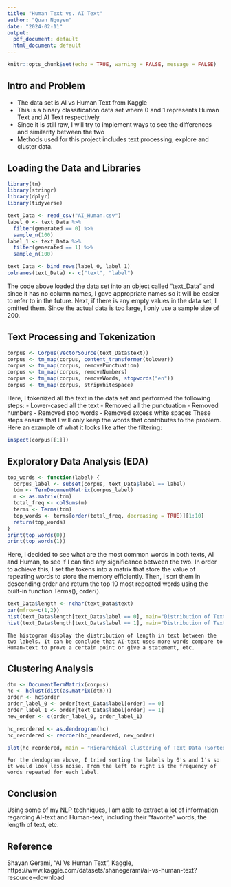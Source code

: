 ---
title: "Human Text vs. AI Text"
author: "Quan Nguyen"
date: "2024-02-11"
output:
  pdf_document: default
  html_document: default
---

```{r setup, include=FALSE}
knitr::opts_chunk$set(echo = TRUE, warning = FALSE, message = FALSE)
```


## Intro and Problem
- The data set is AI vs Human Text from Kaggle
- This is a binary classification data set where 0 and 1 represents Human Text and AI Text respectively
- Since it is still raw, I will try to implement ways to see the differences and similarity between the two
- Methods used for this project includes text processing, explore and cluster data.

## Loading the Data and Libraries
```{r}
library(tm)
library(stringr)
library(dplyr)
library(tidyverse)

text_Data <- read_csv("AI_Human.csv")
label_0 <- text_Data %>%
  filter(generated == 0) %>%
  sample_n(100)
label_1 <- text_Data %>%
  filter(generated == 1) %>%
  sample_n(100)

text_Data <- bind_rows(label_0, label_1)
colnames(text_Data) <- c("text", "label")
```
The code above loaded the data set into an object called "text_Data" and since it has no column names, I gave appropriate names so it will be easier to refer to in the future. Next, if there is any empty values in the data set, I omitted them. Since the actual data is too large, I only use a sample size of 200.


## Text Processing and Tokenization
```{r}
corpus <- Corpus(VectorSource(text_Data$text))
corpus <- tm_map(corpus, content_transformer(tolower))
corpus <- tm_map(corpus, removePunctuation)
corpus <- tm_map(corpus, removeNumbers)
corpus <- tm_map(corpus, removeWords, stopwords("en"))
corpus <- tm_map(corpus, stripWhitespace)
```
Here, I tokenized all the text in the data set and performed the following steps:
- Lower-cased all the text
- Removed all the punctuation
- Removed numbers
- Removed stop words 
- Removed excess white spaces
These steps ensure that I will only keep the words that contributes to the problem. Here an example of what it looks like after the filtering:
```{r}
inspect(corpus[[1]])
```

## Exploratory Data Analysis (EDA)
```{r}
top_words <- function(label) {
  corpus_label <- subset(corpus, text_Data$label == label)
  tdm <- TermDocumentMatrix(corpus_label)
  m <- as.matrix(tdm)
  total_freq <- colSums(m)
  terms <- Terms(tdm) 
  top_words <- terms[order(total_freq, decreasing = TRUE)][1:10] 
  return(top_words)
}
print(top_words(0))
print(top_words(1))
```
Here, I decided to see what are the most common words in both texts, AI and Human, to see if I can find any significance between the two. In order to achieve this, I set the tokens into a matrix that store the value of repeating words to store the memory efficiently. Then, I sort them in descending order and return the top 10 most repeated words using the built-in function Terms(), order().

```{r}
text_Data$length <- nchar(text_Data$text)
par(mfrow=c(1,2))
hist(text_Data$length[text_Data$label == 0], main="Distribution of Text Length (Human)", xlab="Text Length", col="skyblue", border="black")
hist(text_Data$length[text_Data$label == 1], main="Distribution of Text Length (AI)", xlab="Text Length", col="skyblue", border="black")
```
```
The histogram display the distribution of length in text between the two labels. It can be conclude that AI-text uses more words compare to Human-text to prove a certain point or give a statement, etc.
```


## Clustering Analysis
```{r}
dtm <- DocumentTermMatrix(corpus)
hc <- hclust(dist(as.matrix(dtm)))
order <- hc$order
order_label_0 <- order[text_Data$label[order] == 0]
order_label_1 <- order[text_Data$label[order] == 1]
new_order <- c(order_label_0, order_label_1)

hc_reordered <- as.dendrogram(hc)
hc_reordered <- reorder(hc_reordered, new_order)

plot(hc_reordered, main = "Hierarchical Clustering of Text Data (Sorted)", sub = "", xlab = "", ylab = "")

```
```
For the dendogram above, I tried sorting the labels by 0's and 1's so it would look less noise. From the left to right is the frequency of words repeated for each label.
```


## Conclusion
Using some of my NLP techniques, I am able to extract a lot of information regarding AI-text and Human-text, including their "favorite" words, the length of text, etc.

## Reference
Shayan Gerami, "AI Vs Human Text", Kaggle, https://www.kaggle.com/datasets/shanegerami/ai-vs-human-text?resource=download